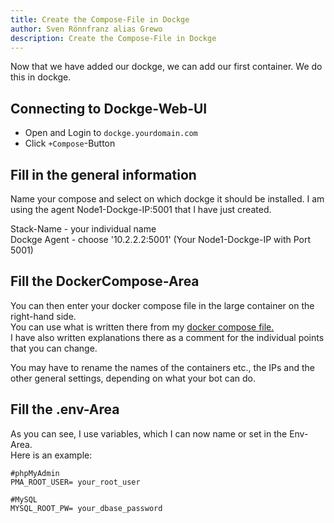 ```yaml
---
title: Create the Compose-File in Dockge
author: Sven Rönnfranz alias Grewo
description: Create the Compose-File in Dockge
---
```


Now that we have added our dockge, we can add our first container.
We do this in dockge.

## Connecting to Dockge-Web-UI
* Open and Login to `dockge.yourdomain.com`
* Click `+Compose`-Button

## Fill in the general information
Name your compose and select on which dockge it should be installed. I am using the agent Node1-Dockge-IP:5001 that I have just created. <br/>

<Tabs>
    <TabItem label="General">
        Stack-Name      -   your individual name<br/>
        Dockge Agent    -   choose '10.2.2.2:5001' (Your Node1-Dockge-IP with Port 5001)<br/>
    </TabItem>
</Tabs>

## Fill the DockerCompose-Area
You can then enter your docker compose file in the large container on the right-hand side.<br/>
You can use what is written there from my <a target="_blank" href="../../../configs/docker-composefiles/compose-compose-dcbotpriv">docker compose file.</a><br/>
I have also written explanations there as a comment for the individual points that you can change.<br/>

You may have to rename the names of the containers etc., the IPs and the other general settings, depending on what your bot can do.<br/>

## Fill the .env-Area
As you can see, I use variables, which I can now name or set in the Env-Area.<br/>
Here is an example:<br/>
```
#phpMyAdmin
PMA_ROOT_USER= your_root_user

#MySQL
MYSQL_ROOT_PW= your_dbase_password
```

